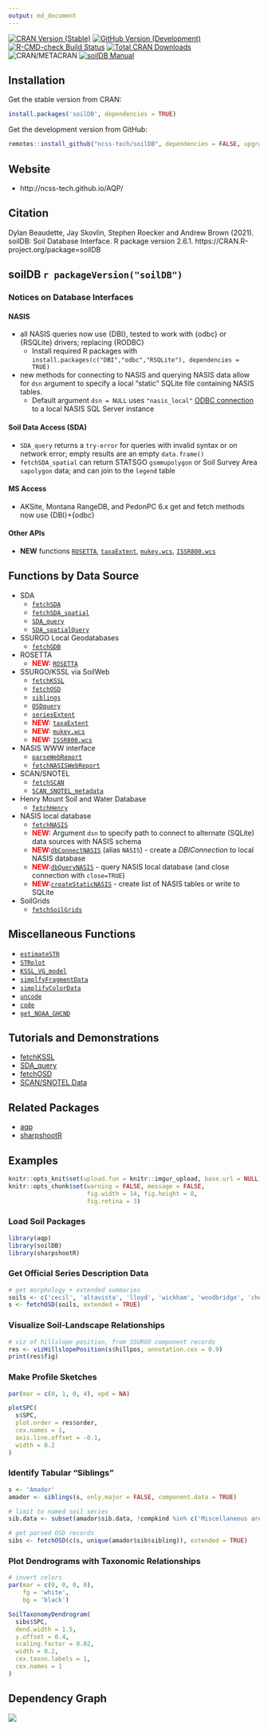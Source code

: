 ```yaml
---
output: md_document 
---
```

[![CRAN Version (Stable)](http://www.r-pkg.org/badges/version/soilDB)](https://cran.r-project.org/package=soilDB)
[![GitHub Version (Development)](https://img.shields.io/badge/GitHub-`r packageVersion("soilDB")`-yellowgreen)](https://github.com/ncss-tech/soilDB)
[![R-CMD-check Build Status](https://github.com/ncss-tech/soilDB/workflows/R-CMD-check/badge.svg)](https://github.com/ncss-tech/soilDB/actions)
[![Total CRAN Downloads](http://cranlogs.r-pkg.org/badges/grand-total/soilDB)](https://cran.r-project.org/package=soilDB)
![CRAN/METACRAN](https://img.shields.io/cran/l/soilDB)
[![soilDB Manual](https://img.shields.io/badge/docs-HTML-informational)](https://ncss-tech.github.io/soilDB/docs)

## Installation

Get the stable version from CRAN:

```r
install.packages('soilDB', dependencies = TRUE)
```

Get the development version from GitHub:

```r
remotes::install_github("ncss-tech/soilDB", dependencies = FALSE, upgrade = FALSE, build = FALSE)
```

## Website
 - http://ncss-tech.github.io/AQP/

## Citation
Dylan Beaudette, Jay Skovlin, Stephen Roecker and Andrew Brown (2021). soilDB: Soil Database Interface. R package version 2.6.1. https://CRAN.R-project.org/package=soilDB

## soilDB `r packageVersion("soilDB")`

### Notices on Database Interfaces

#### NASIS

 * all NASIS queries now use {DBI}, tested to work with {odbc} or {RSQLite} drivers; replacing {RODBC}
   * Install required R packages with `install.packages(c("DBI","odbc","RSQLite"), dependencies = TRUE)`
 * new methods for connecting to NASIS and querying NASIS data allow for `dsn` argument to specify a local "static" SQLite file containing NASIS tables.
   * Default argument `dsn = NULL` uses `"nasis_local"` [ODBC connection](http://ncss-tech.github.io/AQP/soilDB/setup_local_nasis.html) to a local NASIS SQL Server instance 
   
#### Soil Data Access (SDA)

 * `SDA_query` returns a `try-error` for queries with invalid syntax or on network error; empty results are an empty `data.frame()`
 * `fetchSDA_spatial` can return STATSGO `gsmmupolygon` or Soil Survey Area `sapolygon` data; and can join to the `legend` table
 
#### MS Access

 * AKSite, Montana RangeDB, and PedonPC 6.x get and fetch methods now use {DBI}+{odbc}
 
#### Other APIs

 * **NEW** functions [`ROSETTA`](http://ncss-tech.github.io/soilDB/docs/reference/ROSETTA.html), [`taxaExtent`](http://ncss-tech.github.io/soilDB/docs/reference/taxaExtent.html), [`mukey.wcs`](http://ncss-tech.github.io/soilDB/docs/reference/mukey.wcs.html), [`ISSR800.wcs`](http://ncss-tech.github.io/soilDB/docs/reference/ISSR800.wcs.html)
  
## Functions by Data Source 
    
  * SDA
    + [`fetchSDA`](http://ncss-tech.github.io/soilDB/docs/reference/fetchSDA_component.html)
    + [`fetchSDA_spatial`](http://ncss-tech.github.io/soilDB/docs/reference/fetchSDA_spatial.html)
    + [`SDA_query`](http://ncss-tech.github.io/soilDB/docs/reference/SDA_query.html)
    + [`SDA_spatialQuery`](http://ncss-tech.github.io/soilDB/docs/reference/SDA_spatialQuery.html)

  * SSURGO Local Geodatabases
    + [`fetchGDB`](http://ncss-tech.github.io/soilDB/docs/reference/fetchGDB.html)

  * ROSETTA
    + <span style="color:red">**NEW:**</span> [`ROSETTA`](http://ncss-tech.github.io/soilDB/docs/reference/ROSETTA.html)
  
  * SSURGO/KSSL via SoilWeb
    + [`fetchKSSL`](http://ncss-tech.github.io/soilDB/docs/reference/fetchKSSL.html)
    + [`fetchOSD`](http://ncss-tech.github.io/soilDB/docs/reference/fetchOSD.html)
    + [`siblings`](http://ncss-tech.github.io/soilDB/docs/reference/siblings.html)
    + [`OSDquery`](http://ncss-tech.github.io/soilDB/docs/reference/OSDquery.html) 
    + [`seriesExtent`](http://ncss-tech.github.io/soilDB/docs/reference/seriesExtent.html)
    + <span style="color:red">**NEW:**</span> [`taxaExtent`](http://ncss-tech.github.io/soilDB/docs/reference/taxaExtent.html)
    + <span style="color:red">**NEW:**</span> [`mukey.wcs`](http://ncss-tech.github.io/soilDB/docs/reference/mukey.wcs.html)
    + <span style="color:red">**NEW:**</span> [`ISSR800.wcs`](http://ncss-tech.github.io/soilDB/docs/reference/ISSR800.wcs.html)
  
  * NASIS WWW interface
    + [`parseWebReport`](http://ncss-tech.github.io/soilDB/docs/reference/parseWebReport.html)
    + [`fetchNASISWebReport`](http://ncss-tech.github.io/soilDB/docs/reference/fetchNASISWebReport.html)
  
  * SCAN/SNOTEL
    + [`fetchSCAN`](http://ncss-tech.github.io/soilDB/docs/reference/fetchSCAN.html)
    + [`SCAN_SNOTEL_metadata`](http://ncss-tech.github.io/soilDB/docs/reference/SCAN_SNOTEL_metadata.html)
    
  * Henry Mount Soil and Water Database
    + [`fetchHenry`](http://ncss-tech.github.io/soilDB/docs/reference/fetchHenry.html)
    
  * NASIS local database
    + [`fetchNASIS`](http://ncss-tech.github.io/soilDB/docs/reference/fetchNASIS.html)
    + <span style="color:red">**NEW:**</span> Argument `dsn` to specify path to connect to alternate (SQLite) data sources with NASIS schema
    + <span style="color:red">**NEW:**</span>[`dbConnectNASIS`](http://ncss-tech.github.io/soilDB/docs/reference/dbConnectNASIS.html) (alias `NASIS`) - create a _DBIConnection_ to local NASIS database
    + <span style="color:red">**NEW:**</span>[`dbQueryNASIS`](http://ncss-tech.github.io/soilDB/docs/reference/dbQueryNASIS.html) - query NASIS local database (and close connection with `close=TRUE`)
    + <span style="color:red">**NEW:**</span>[`createStaticNASIS`](http://ncss-tech.github.io/soilDB/docs/reference/createStaticNASIS.html) - create list of NASIS tables or write to SQLite
    
  * SoilGrids
    + [`fetchSoilGrids`](http://ncss-tech.github.io/soilDB/docs/reference/fetchSoilGrids.html)

## Miscellaneous Functions

  * [`estimateSTR`](http://ncss-tech.github.io/soilDB/docs/reference/estimateSTR.html)
  * [`STRplot`](http://ncss-tech.github.io/soilDB/docs/reference/STRplot.html)
  * [`KSSL_VG_model`](http://ncss-tech.github.io/soilDB/docs/reference/KSSL_VG_model.html)
  * [`simplfyFragmentData`](http://ncss-tech.github.io/soilDB/docs/reference/simplfyFragmentData.html)
  * [`simplifyColorData`](http://ncss-tech.github.io/soilDB/docs/reference/simplifyColorData.html)
  * [`uncode`](http://ncss-tech.github.io/soilDB/docs/reference/uncode.html)
  * [`code`](http://ncss-tech.github.io/soilDB/docs/reference/code.html)
  * [`get_NOAA_GHCND`](http://ncss-tech.github.io/soilDB/docs/reference/get_NOAA_GHCND.html)

## Tutorials and Demonstrations

 * [fetchKSSL](http://ncss-tech.github.io/AQP/soilDB/KSSL-demo.html)
 * [SDA_query](http://ncss-tech.github.io/AQP/soilDB/SDA-tutorial.html)
 * [fetchOSD](http://ncss-tech.github.io/AQP/sharpshootR/OSD-dendrogram.html)
 * [SCAN/SNOTEL Data](http://ncss-tech.github.io/AQP/soilDB/fetchSCAN-demo.html)

## Related Packages

 * [aqp](https://github.com/ncss-tech/aqp)
 * [sharpshootR](https://github.com/ncss-tech/sharpshootR)
 
## Examples

```r
knitr::opts_knit$set(upload.fun = knitr::imgur_upload, base.url = NULL) 
knitr::opts_chunk$set(warning = FALSE, message = FALSE, 
                      fig.width = 14, fig.height = 8, 
                      fig.retina = 3)
```

### Load Soil Packages

```r
library(aqp)
library(soilDB)
library(sharpshootR)
```

### Get Official Series Description Data

```r
# get morphology + extended summaries
soils <- c('cecil', 'altavista', 'lloyd', 'wickham', 'woodbridge', 'chewacla', 'congaree')
s <- fetchOSD(soils, extended = TRUE)
```

### Visualize Soil-Landscape Relationships

```r
# viz of hillslope position, from SSURGO component records
res <- vizHillslopePosition(s$hillpos, annotation.cex = 0.9)
print(res$fig)
```

### Make Profile Sketches

```r
par(mar = c(0, 1, 0, 4), xpd = NA)

plotSPC(
  s$SPC,
  plot.order = res$order,
  cex.names = 1,
  axis.line.offset = -0.1,
  width = 0.2
)
```

### Identify Tabular "Siblings"

```r
s <- 'Amador'
amador <- siblings(s, only.major = FALSE, component.data = TRUE)

# limit to named soil series
sib.data <- subset(amador$sib.data, !compkind %in% c('Miscellaneous area', 'Family', 'Taxon above family'))

# get parsed OSD records
sibs <- fetchOSD(c(s, unique(amador$sib$sibling)), extended = TRUE)
```

### Plot Dendrograms with Taxonomic Relationships

```r
# invert colors
par(mar = c(0, 0, 0, 0),
    fg = 'white',
    bg = 'black')

SoilTaxonomyDendrogram(
  sibs$SPC,
  dend.width = 1.5,
  y.offset = 0.4,
  scaling.factor = 0.02,
  width = 0.2,
  cex.taxon.labels = 1,
  cex.names = 1
)
```

## Dependency Graph

![](https://cran.microsoft.com/packagedata/graphs/soilDB.png)

